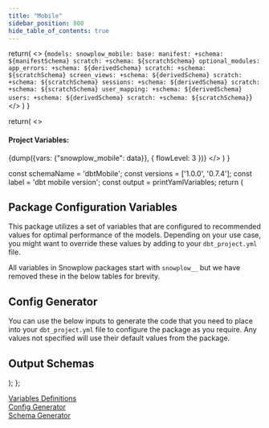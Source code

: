 ```yaml
---
title: "Mobile"
sidebar_position: 800
hide_table_of_contents: true
---
```



  return(
    <>
    <CodeBlock language="yaml">
    {`models:
  snowplow_mobile:
    base:
      manifest:
        +schema: ${manifestSchema}
      scratch:
        +schema: ${scratchSchema}
    optional_modules:
      app_errors:
        +schema: ${derivedSchema}
        scratch:
          +schema: ${scratchSchema}
    screen_views:
      +schema: ${derivedSchema}
      scratch:
        +schema: ${scratchSchema}
    sessions:
      +schema: ${derivedSchema}
      scratch:
        +schema: ${scratchSchema}
    user_mapping:
      +schema: ${derivedSchema}
    users:
      +schema: ${derivedSchema}
      scratch:
        +schema: ${scratchSchema}`}
        </CodeBlock>
    </>
  )
}

  return(
    <>
      <h4>Project Variables:</h4>
      <CodeBlock language="yaml">{dump({vars: {"snowplow_mobile": data}}, { flowLevel: 3 })}</CodeBlock>
    </>
  )
}

  const schemaName = 'dbtMobile';
  const versions = ['1.0.0', '0.7.4'];
  const label = 'dbt mobile version';
  const output = printYamlVariables;
    return (
      <DbtCongfigurationPage schemaName={schemaName} versions={versions} label={label}>
        <JsonToTable>
            <h2 id="Variables">Package Configuration Variables</h2>
            <p>This package utilizes a set of variables that are configured to recommended values for optimal performance of the models. Depending on your use case, you might want to override these values by adding to your <code>dbt_project.yml</code> file.</p>
            <Admonition type="note">
              All variables in Snowplow packages start with `snowplow__` but we have removed these in the below tables for brevity.
            </Admonition>
        </JsonToTable>
        <JsonSchemaGenerator output={output}>
            <h2 id="Generator">Config Generator</h2>
            <p>You can use the below inputs to generate the code that you need to place into your <code>dbt_project.yml</code> file to configure the package as you require. Any values not specified will use their default values from the package.</p>
        </JsonSchemaGenerator>
        <DbtSchemas/>
        <h2 id="schemas">Output Schemas</h2> 
        <SchemaSetter output={printSchemaVariables} />
      </DbtCongfigurationPage>
    );
  };

<Admonition icon="" title = "Contents">
  <a href="#Variables">Variables Definitions</a><br/>
  <a href="#Generator">Config Generator</a><br/>
  <a href="#schemas">Schema Generator</a>
</Admonition>
<MyMdxComponent/>

